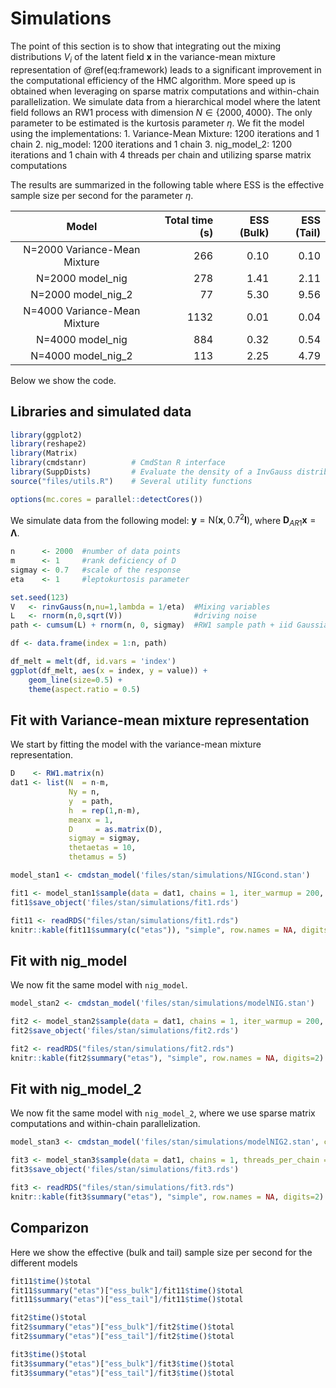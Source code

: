 # Simulations

The point of this section is to show that integrating out the mixing distributions $V_i$ of the latent field $\mathbf{x}$ in the variance-mean mixture representation of \@ref(eq:framework) leads to a significant improvement in the computational efficiency of the HMC algorithm. More speed up is obtained when leveraging on sparse matrix computations and within-chain parallelization. We simulate data from a hierarchical model where the latent field follows an RW1 process with dimension $N \in \{2000,4000\}$. The only parameter to be estimated is the kurtosis parameter $\eta$. We fit the model using the implementations:
1. Variance-Mean Mixture: 1200 iterations and 1 chain 
2. nig_model:   1200 iterations and 1 chain 
3. nig_model_2: 1200 iterations and 1 chain with 4 threads per chain and utilizing sparse matrix computations

The results are summarized in the following table where ESS is the effective sample size per second for the parameter $\eta$. 

 Model                           Total time (s)    ESS (Bulk)      ESS (Tail)
-------------                  ---------------- -------------  ------------
 N=2000 Variance-Mean Mixture       266              0.10           0.10
 N=2000 model_nig                   278              1.41           2.11
 N=2000 model_nig_2                  77              5.30           9.56
 N=4000 Variance-Mean Mixture      1132              0.01           0.04    
 N=4000 model_nig                   884              0.32           0.54
 N=4000 model_nig_2                 113              2.25           4.79

Below we show the code.

## Libraries and simulated data

```r
library(ggplot2)          
library(reshape2)
library(Matrix)
library(cmdstanr)          # CmdStan R interface
library(SuppDists)         # Evaluate the density of a InvGauss distribution
source("files/utils.R")    # Several utility functions

options(mc.cores = parallel::detectCores())
```


We simulate data from the following model: $\mathbf{y}=\text{N}(\mathbf{x}, 0.7^2\mathbf{I})$, where $\mathbf{D}_{AR1}\mathbf{x}= \mathbf{\Lambda}$.

```r
n      <- 2000  #number of data points
m      <- 1     #rank deficiency of D
sigmay <- 0.7   #scale of the response
eta    <- 1     #leptokurtosis parameter

set.seed(123)
V   <- rinvGauss(n,nu=1,lambda = 1/eta)  #Mixing variables
L   <- rnorm(n,0,sqrt(V))                #driving noise
path <- cumsum(L) + rnorm(n, 0, sigmay)  #RW1 sample path + iid Gaussian noise

df <- data.frame(index = 1:n, path)

df_melt = melt(df, id.vars = 'index')
ggplot(df_melt, aes(x = index, y = value)) + 
    geom_line(size=0.5) + 
    theme(aspect.ratio = 0.5)
```

## Fit with Variance-mean mixture representation

We start by fitting the model with the variance-mean mixture representation.

```r
D    <- RW1.matrix(n)
dat1 <- list(N  = n-m,
             Ny = n,
             y  = path,
             h  = rep(1,n-m),
             meanx = 1,
             D     = as.matrix(D),
             sigmay = sigmay,
             thetaetas = 10,
             thetamus = 5)
```

```r
model_stan1 <- cmdstan_model('files/stan/simulations/NIGcond.stan')

fit1 <- model_stan1$sample(data = dat1, chains = 1, iter_warmup = 200, iter_sampling = 1000)
fit1$save_object('files/stan/simulations/fit1.rds')
```

```r
fit11 <- readRDS("files/stan/simulations/fit1.rds")
knitr::kable(fit11$summary(c("etas")), "simple", row.names = NA, digits=2)
```

## Fit with nig_model

We now fit the same model with `nig_model`.

```r
model_stan2 <- cmdstan_model('files/stan/simulations/modelNIG.stan')

fit2 <- model_stan2$sample(data = dat1, chains = 1, iter_warmup = 200, iter_sampling = 1000)
fit2$save_object('files/stan/simulations/fit2.rds')
```

```r
fit2 <- readRDS("files/stan/simulations/fit2.rds")
knitr::kable(fit2$summary("etas"), "simple", row.names = NA, digits=2)
```

## Fit with nig_model_2

We now fit the same model with `nig_model_2`, where we use sparse matrix computations and within-chain parallelization.


```r
model_stan3 <- cmdstan_model('files/stan/simulations/modelNIG2.stan', cpp_options = list(stan_threads = TRUE))

fit3 <- model_stan3$sample(data = dat1, chains = 1, threads_per_chain = 4, iter_warmup = 200, iter_sampling = 1000)
fit3$save_object('files/stan/simulations/fit3.rds')
```

```r
fit3 <- readRDS("files/stan/simulations/fit3.rds")
knitr::kable(fit3$summary("etas"), "simple", row.names = NA, digits=2)
```

## Comparizon

Here we show the effective (bulk and tail) sample size per second for the different models

```r
fit11$time()$total
fit11$summary("etas")["ess_bulk"]/fit11$time()$total
fit11$summary("etas")["ess_tail"]/fit11$time()$total

fit2$time()$total
fit2$summary("etas")["ess_bulk"]/fit2$time()$total
fit2$summary("etas")["ess_tail"]/fit2$time()$total

fit3$time()$total
fit3$summary("etas")["ess_bulk"]/fit3$time()$total
fit3$summary("etas")["ess_tail"]/fit3$time()$total
```

